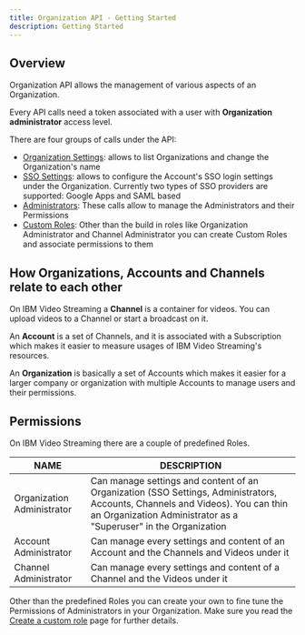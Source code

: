 ```yaml
---
title: Organization API - Getting Started
description: Getting Started
---
```


## Overview

Organization API allows the management of various aspects of an Organization.

Every API calls need a token associated with a user with **Organization administrator** access level.

There are four groups of calls under the API:
- [Organization Settings](/organization-api/organization-settings): allows to list Organizations and change the Organization's name
- [SSO Settings](/organization-api/sso-settings): allows to configure the Account's SSO login settings under the Organization. Currently two types of SSO providers are supported: Google Apps and SAML based
- [Administrators](/organization-api/administrators): These calls allow to manage the Administrators and their Permissions
- [Custom Roles](/organization-api/custom-roles): Other than the build in roles like Organization Administrator and Channel Administrator you can create Custom Roles and associate permissions to them

## How Organizations, Accounts and Channels relate to each other

On IBM Video Streaming a **Channel** is a container for videos. You can upload videos to a Channel or start a broadcast on it.

An **Account** is a set of Channels, and it is associated with a Subscription which makes it easier to measure usages of IBM Video Streaming's resources.

An **Organization** is basically a set of Accounts which makes it easier for a larger company or organization with multiple Accounts to manage users and their permissions.

## Permissions

On IBM Video Streaming there are a couple of predefined Roles.  

| NAME                       | DESCRIPTION                                                                                                                                                                                       |
| -------------------------- | ------------------------------------------------------------------------------------------------------------------------------------------------------------------------------------------------- |
| Organization Administrator | Can manage settings and content of an Organization (SSO Settings, Administrators, Accounts, Channels and Videos). You can thin an Organization Administrator as a "Superuser" in the Organization |
| Account Administrator      | Can manage every settings and content of an Account and the Channels and Videos under it                                                                                                          |
| Channel Administrator      | Can manage every settings and content of a Channel and the Videos under it                                                                                                                        |

Other than the predefined Roles you can create your own to fine tune the Permissions of Administrators in your Organization. Make sure you read the [Create a custom role](/organization-api/custom-roles#create-a-custom-role) page for further details.
